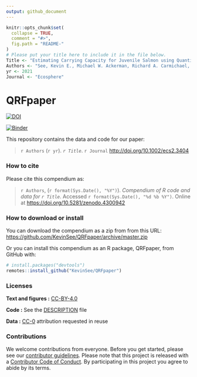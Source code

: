 ```yaml
---
output: github_document
---
```


<!-- README.md is generated from README.Rmd. Please edit that file -->

```r
knitr::opts_chunk$set(
  collapse = TRUE,
  comment = "#>",
  fig.path = "README-"
)
# Please put your title here to include it in the file below.
Title <- "Estimating Carrying Capacity for Juvenile Salmon using Quantile Random Forest Models"
Authors <- "See, Kevin E., Michael W. Ackerman, Richard A. Carmichael, Sarah Hoffman, and Chris Beasley"
yr <- 2021
Journal <- "Ecosphere"
```

# QRFpaper

[![DOI](https://zenodo.org/badge/225946308.svg)](https://zenodo.org/badge/latestdoi/225946308)

[![Binder](https://mybinder.org/badge_logo.svg)](https://mybinder.org/v2/gh/KevinSee/QRFpaper/master?urlpath=rstudio)

This repository contains the data and code for our paper:

> `r Authors` (`r yr`). _`r Title`_. `r Journal` <http://doi.org/10.1002/ecs2.3404>

### How to cite

Please cite this compendium as:

> `r Authors`, (`r format(Sys.Date(), "%Y")`). _Compendium of R code and data for `r Title`_. Accessed `r format(Sys.Date(), "%d %b %Y")`. Online at <https://doi.org/10.5281/zenodo.4300942>

### How to download or install

You can download the compendium as a zip from from this URL: <https://github.com/KevinSee/QRFpaper/archive/master.zip>

Or you can install this compendium as an R package, QRFpaper, from GitHub with:


```r
# install.packages("devtools")
remotes::install_github("KevinSee/QRFpaper")
```


### Licenses

**Text and figures :**  [CC-BY-4.0](http://creativecommons.org/licenses/by/4.0/)

**Code :** See the [DESCRIPTION](DESCRIPTION) file

**Data :** [CC-0](http://creativecommons.org/publicdomain/zero/1.0/) attribution requested in reuse

### Contributions

We welcome contributions from everyone. Before you get started, please see our [contributor guidelines](CONTRIBUTING.md). Please note that this project is released with a [Contributor Code of Conduct](CONDUCT.md). By participating in this project you agree to abide by its terms.

